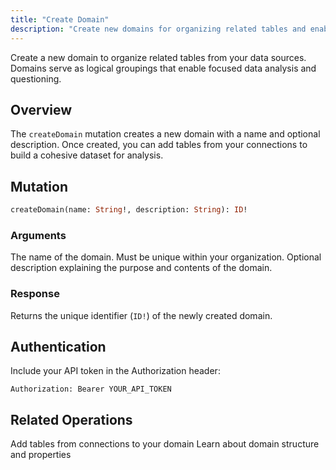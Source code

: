 ```yaml
---
title: "Create Domain"
description: "Create new domains for organizing related tables and enabling data analysis"
---
```


Create a new domain to organize related tables from your data sources. Domains serve as logical groupings that enable focused data analysis and questioning.

## Overview

The `createDomain` mutation creates a new domain with a name and optional description. Once created, you can add tables from your connections to build a cohesive dataset for analysis.

## Mutation

```graphql
createDomain(name: String!, description: String): ID!
```

### Arguments

<ParamField path="name" type="String!" required>
  The name of the domain. Must be unique within your organization.
</ParamField>

<ParamField path="description" type="String">
  Optional description explaining the purpose and contents of the domain.
</ParamField>

### Response

Returns the unique identifier (`ID!`) of the newly created domain.

## Authentication

Include your API token in the Authorization header:

```
Authorization: Bearer YOUR_API_TOKEN
```

## Related Operations

<CardGroup cols={2}>
  <Card title="Add Tables" icon="table" href="/integrations/graphql-api/mutations/table">
    Add tables from connections to your domain
  </Card>
  <Card title="Domain Objects" icon="folder" href="/integrations/graphql-api/objects/domain">
    Learn about domain structure and properties
  </Card>
</CardGroup>
